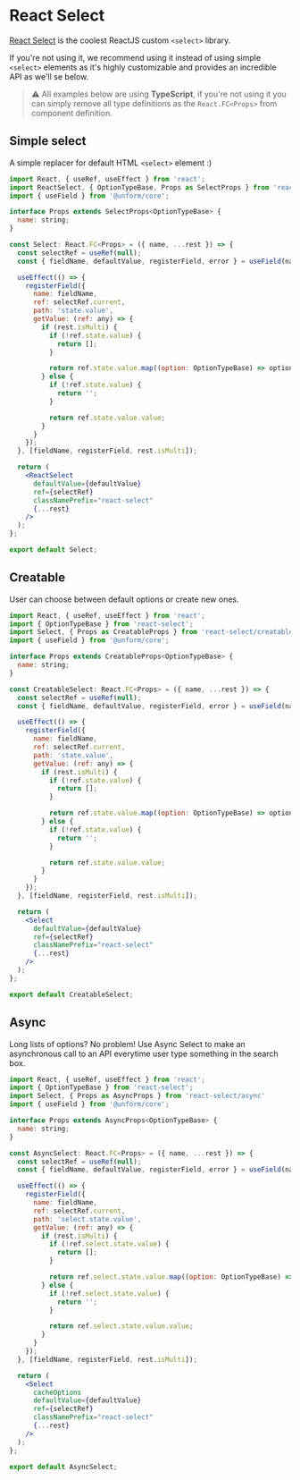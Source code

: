 # React Select

[React Select](https://react-select.com/) is the coolest ReactJS custom `<select>` library.

If you're not using it, we recommend using it instead of using simple `<select>` elements as it's highly customizable and provides an incredible API as we'll se below.

> ⚠️ All examples below are using **TypeScript**, if you're not using it you can simply remove all type definitions as the `React.FC<Props>` from component definition.

## Simple select

A simple replacer for default HTML `<select>` element :)

```jsx lineNumbers=true
import React, { useRef, useEffect } from 'react';
import ReactSelect, { OptionTypeBase, Props as SelectProps } from 'react-select';
import { useField } from '@unform/core';

interface Props extends SelectProps<OptionTypeBase> {
  name: string;
}

const Select: React.FC<Props> = ({ name, ...rest }) => {
  const selectRef = useRef(null);
  const { fieldName, defaultValue, registerField, error } = useField(name);

  useEffect(() => {
    registerField({
      name: fieldName,
      ref: selectRef.current,
      path: 'state.value',
      getValue: (ref: any) => {
        if (rest.isMulti) {
          if (!ref.state.value) {
            return [];
          }

          return ref.state.value.map((option: OptionTypeBase) => option.value);
        } else {
          if (!ref.state.value) {
            return '';
          }

          return ref.state.value.value;
        }
      }
    });
  }, [fieldName, registerField, rest.isMulti]);

  return (
    <ReactSelect
      defaultValue={defaultValue}
      ref={selectRef}
      classNamePrefix="react-select"
      {...rest}
    />
  );
};

export default Select;
```

## Creatable

User can choose between default options or create new ones.

```jsx lineNumbers=true
import React, { useRef, useEffect } from 'react';
import { OptionTypeBase } from 'react-select';
import Select, { Props as CreatableProps } from 'react-select/creatable'
import { useField } from '@unform/core';

interface Props extends CreatableProps<OptionTypeBase> {
  name: string;
}

const CreatableSelect: React.FC<Props> = ({ name, ...rest }) => {
  const selectRef = useRef(null);
  const { fieldName, defaultValue, registerField, error } = useField(name);

  useEffect(() => {
    registerField({
      name: fieldName,
      ref: selectRef.current,
      path: 'state.value',
      getValue: (ref: any) => {
        if (rest.isMulti) {
          if (!ref.state.value) {
            return [];
          }

          return ref.state.value.map((option: OptionTypeBase) => option.value);
        } else {
          if (!ref.state.value) {
            return '';
          }

          return ref.state.value.value;
        }
      }
    });
  }, [fieldName, registerField, rest.isMulti]);

  return (
    <Select
      defaultValue={defaultValue}
      ref={selectRef}
      classNamePrefix="react-select"
      {...rest}
    />
  );
};

export default CreatableSelect;
```

## Async

Long lists of options? No problem! Use Async Select to make an asynchronous call to an API everytime user type something in the search box.

```jsx lineNumbers=true
import React, { useRef, useEffect } from 'react';
import { OptionTypeBase } from 'react-select';
import Select, { Props as AsyncProps } from 'react-select/async'
import { useField } from '@unform/core';

interface Props extends AsyncProps<OptionTypeBase> {
  name: string;
}

const AsyncSelect: React.FC<Props> = ({ name, ...rest }) => {
  const selectRef = useRef(null);
  const { fieldName, defaultValue, registerField, error } = useField(name);

  useEffect(() => {
    registerField({
      name: fieldName,
      ref: selectRef.current,
      path: 'select.state.value',
      getValue: (ref: any) => {
        if (rest.isMulti) {
          if (!ref.select.state.value) {
            return [];
          }

          return ref.select.state.value.map((option: OptionTypeBase) => option.value);
        } else {
          if (!ref.select.state.value) {
            return '';
          }

          return ref.select.state.value.value;
        }
      }
    });
  }, [fieldName, registerField, rest.isMulti]);

  return (
    <Select
      cacheOptions
      defaultValue={defaultValue}
      ref={selectRef}
      classNamePrefix="react-select"
      {...rest}
    />
  );
};

export default AsyncSelect;
```
